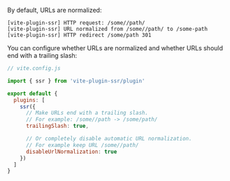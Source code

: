 By default, URLs are normalized:

```
[vite-plugin-ssr] HTTP request: /some//path/
[vite-plugin-ssr] URL normalized from /some//path/ to /some-path
[vite-plugin-ssr] HTTP redirect /some/path 301
```

You can configure whether URLs are normalized and whether URLs should end with a trailing slash:

```js
// vite.config.js

import { ssr } from 'vite-plugin-ssr/plugin'

export default {
  plugins: [
    ssr({
      // Make URLs end with a trailing slash.
      // For example: /some//path -> /some/path/
      trailingSlash: true,

      // Or completely disable automatic URL normalization.
      // For example keep URL /some//path/
      disableUrlNormalization: true
    })
  ]
}
```
